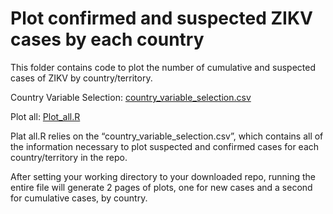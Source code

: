 # Plot confirmed and suspected ZIKV cases by each country

This folder contains code to plot the number of cumulative and suspected cases of ZIKV by country/territory.

Country Variable Selection\: [country_variable_selection.csv](country_variable_selection.csv)

Plot all\: [Plot_all.R](Plot_all.R)

Plat all.R relies on the "country_variable_selection.csv", which contains all of the information necessary to plot suspected and confirmed cases for each country/territory in the repo.

After setting your working directory to your downloaded repo, running the entire file will generate 2 pages of plots, one for new cases and a second for cumulative cases, by country. 

